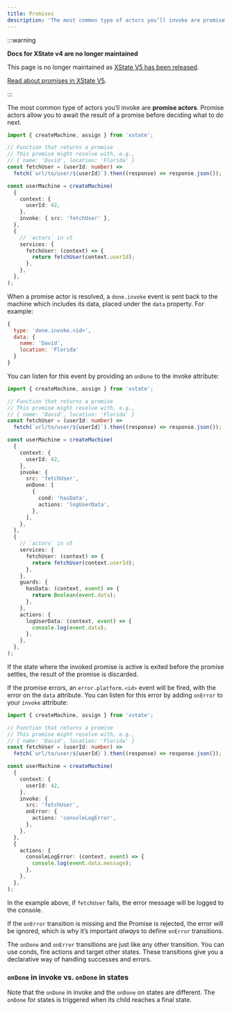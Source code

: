 ```yaml
---
title: Promises
description: 'The most common type of actors you’ll invoke are promise actors. Promise actors allow you to await the result of a promise before deciding what to do next.'
---
```


:::warning

**Docs for XState v4 are no longer maintained** 

This page is no longer maintained as [XState V5 has been released](/blog/2023-12-01-xstate-v5).

[Read about promises in XState V5](/docs/actors/#frompromise).

:::

The most common type of actors you’ll invoke are **promise actors**. Promise actors allow you to await the result of a promise before deciding what to do next.

```ts
import { createMachine, assign } from 'xstate';

// Function that returns a promise
// This promise might resolve with, e.g.,
// { name: 'David', location: 'Florida' }
const fetchUser = (userId: number) =>
  fetch(`url/to/user/${userId}`).then((response) => response.json());

const userMachine = createMachine(
  {
    context: {
      userId: 42,
    },
    invoke: { src: 'fetchUser' },
  },
  {
    // `actors` in v5
    services: {
      fetchUser: (context) => {
        return fetchUser(context.userId);
      },
    },
  },
);
```

When a promise actor is resolved, a `done.invoke` event is sent back to the machine which includes its data, placed under the `data` property. For example:

```js
{
  type: 'done.invoke.<id>',
  data: {
    name: 'David',
    location: 'Florida'
  }
}
```

You can listen for this event by providing an `onDone` to the invoke attribute:

```ts
import { createMachine, assign } from 'xstate';

// Function that returns a promise
// This promise might resolve with, e.g.,
// { name: 'David', location: 'Florida' }
const fetchUser = (userId: number) =>
  fetch(`url/to/user/${userId}`).then((response) => response.json());

const userMachine = createMachine(
  {
    context: {
      userId: 42,
    },
    invoke: {
      src: 'fetchUser',
      onDone: [
        {
          cond: 'hasData',
          actions: 'logUserData',
        },
      ],
    },
  },
  {
    // `actors` in v5
    services: {
      fetchUser: (context) => {
        return fetchUser(context.userId);
      },
    },
    guards: {
      hasData: (context, event) => {
        return Boolean(event.data);
      },
    },
    actions: {
      logUserData: (context, event) => {
        console.log(event.data);
      },
    },
  },
);
```

If the state where the invoked promise is active is exited before the promise settles, the result of the promise is discarded.

If the promise errors, an `error.platform.<id>` event will be fired, with the error on the `data` attribute. You can listen for this error by adding `onError` to your `invoke` attribute:

```ts
import { createMachine, assign } from 'xstate';

// Function that returns a promise
// This promise might resolve with, e.g.,
// { name: 'David', location: 'Florida' }
const fetchUser = (userId: number) =>
  fetch(`url/to/user/${userId}`).then((response) => response.json());

const userMachine = createMachine(
  {
    context: {
      userId: 42,
    },
    invoke: {
      src: 'fetchUser',
      onError: {
        actions: 'consoleLogError',
      },
    },
  },
  {
    actions: {
      consoleLogError: (context, event) => {
        console.log(event.data.message);
      },
    },
  },
);
```

In the example above, if `fetchUser` fails, the error message will be logged to the console.

If the `onError` transition is missing and the Promise is rejected, the error will be ignored, which is why it’s important _always_ to define `onError` transitions.

The `onDone` and `onError` transitions are just like any other transition. You can use conds, fire actions and target other states. These transitions give you a declarative way of handling successes and errors.

### `onDone` in invoke vs. `onDone` in states

Note that the `onDone` in invoke and the `onDone` on states are different. The `onDone` for states is triggered when its child reaches a final state.

